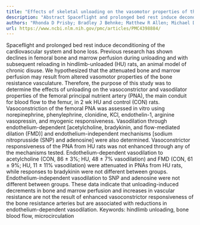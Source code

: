 ```yaml
---
title: "Effects of skeletal unloading on the vasomotor properties of the rat femur principal nutrient artery"
description: "Abstract Spaceflight and prolonged bed rest induce deconditioning of the cardiovascular system and bone loss. Previous research has shown declines in femoral bone and marrow perfusion during unloading..."
authors: "Rhonda D Prisby; Bradley J Behnke; Matthew R Allen; Michael D Delp"
url: https://www.ncbi.nlm.nih.gov/pmc/articles/PMC4398884/
---
```


Spaceflight and prolonged bed rest induce deconditioning of the cardiovascular system and bone loss. Previous research has shown declines in femoral bone and marrow perfusion during unloading and with subsequent reloading in hindlimb-unloaded (HU) rats, an animal model of chronic disuse. We hypothesized that the attenuated bone and marrow perfusion may result from altered vasomotor properties of the bone resistance vasculature. Therefore, the purpose of this study was to determine the effects of unloading on the vasoconstrictor and vasodilator properties of the femoral principal nutrient artery (PNA), the main conduit for blood flow to the femur, in 2 wk HU and control (CON) rats. Vasoconstriction of the femoral PNA was assessed in vitro using norepinephrine, phenylephrine, clonidine, KCl, endothelin-1, arginine vasopressin, and myogenic responsiveness. Vasodilation through endothelium-dependent [acetylcholine, bradykinin, and flow-mediated dilation (FMD)] and endothelium-independent mechanisms [sodium nitroprusside (SNP) and adenosine] were also determined. Vasoconstrictor responsiveness of the PNA from HU rats was not enhanced through any of the mechanisms tested. Endothelium-dependent vasodilation to acetylcholine (CON, 86 ± 3%; HU, 48 ± 7% vasodilation) and FMD (CON, 61 ± 9%; HU, 11 ± 11% vasodilation) were attenuated in PNAs from HU rats, while responses to bradykinin were not different between groups. Endothelium-independent vasodilation to SNP and adenosine were not different between groups. These data indicate that unloading-induced decrements in bone and marrow perfusion and increases in vascular resistance are not the result of enhanced vasoconstrictor responsiveness of the bone resistance arteries but are associated with reductions in endothelium-dependent vasodilation. Keywords: hindlimb unloading, bone blood flow, microcirculation
